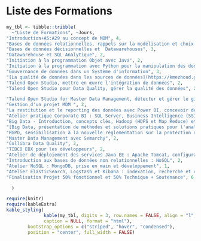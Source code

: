 # Liste des Formations

```r
my_tbl <- tibble::tribble(
  ~"Liste de Formations", ~Jours,
"Introduction+A5:A29 au concept de MDM", 4,
"Bases de données relationnelles, rappels sur la modélisation et choix techniques" , 3,
"Bases de données décisionnelles et  Datawarehouses", 3, 
"Datawarehouse et SQL Analytique", 2, 
"Initiation à la programmation Objet avec Java", 2, 
"Initiation à la programmation avec Python pour la manipulation des données",2, 
"Gouvernance de données dans un Système d'information", 3,
"[La qualité de données dans les sources de données](https://kmezhoud.github.io/Training/dataquality.html#dataquality)", 3, 
"Talend Open Studio, mettre en œuvre l'intégration de données", 2,  
"Talend Open Studio pour Data Quality, gérer la qualité des données", 2,

"Talend Open Studio for Master Data Management, détecter et gérer le gisement des données", 2,
"Gestion d'un projet MDM ", 2,
"La restitution et le reporting des données avec Power BI, concevoir des tableaux de bord", 2,
"Atelier pratique Corporate BI : SQL Server, Business Intelligence (SSIS, SSAS et SSRS)",3,
"Big Data - Introduction, concepts clés, Hadoop (HDFS et Map Reduce) et présentation de lac de données", 3, 
"[Big Data, présentation de méthodes et solutions pratiques pour l'analyse des données volumineuses]()", 1,  
"RGPD, sensibilisation à la nouvelle réglementation sur la protection des données", 1,
"Master Data Management avec Semarchy", 2, 
"Collibra Data Quality", 2, 
"TIBCO EBX pour les développeurs", 2, 
"Atelier de déploiement des services Java EE : Apache Tomcat, configuration et administration de base", 2, 
"Introduction aux bases de données non relationnelles : NoSQL", 2,
"Atelier NoSQL : MongoDB, prise en main et développement", 1, 
"Atelier ElasticSearch, Logstash et Kibana : indexation, recherche et visualisation de données", 1,
"Finalisation Projet 50% fonctionnel et 50% Technique + Soutenance", 6

  )

require(knitr)
require(kableExtra)
kable_styling(
              kable(my_tbl, digits = 3, row.names = FALSE, align = "l",
              caption = NULL, format = "html"),
        bootstrap_options = c("striped", "hover", "condensed"),
        position = "center", full_width = FALSE) 

```




<!-- ![](img/list_formations.png) -->



<!-- All chapters start with a first-level heading followed by your chapter title, like the line above. There should be only one first-level heading (`#`) per .Rmd file. -->

<!-- ## A section -->

<!-- All chapter sections start with a second-level (`##`) or higher heading followed by your section title, like the sections above and below here. You can have as many as you want within a chapter. -->

<!-- ### An unnumbered section {-} -->

<!-- Chapters and sections are numbered by default. To un-number a heading, add a `{.unnumbered}` or the shorter `{-}` at the end of the heading, like in this section. -->

